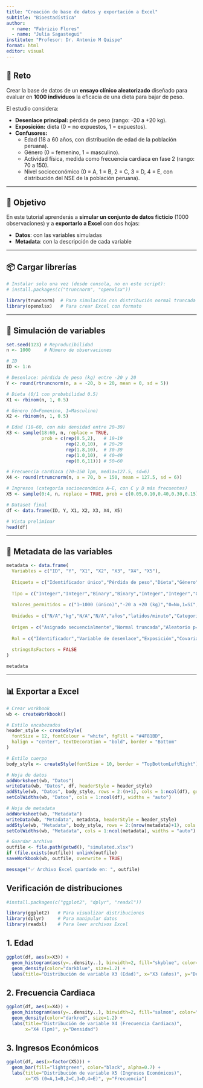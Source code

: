 ---
title: "Creación de base de datos y exportación a Excel"
subtitle: "Bioestadística"
author: 
  - name: "Fabrizio Flores"
  - name: "Julia Sagastegui"
institute: "Profesor: Dr. Antonio M Quispe"
format: html
editor: visual
---

## 🚀 Reto

Crear la base de datos de un **ensayo clínico aleatorizado** diseñado para evaluar en **1000 individuos** la eficacia de una dieta para bajar de peso.

El estudio considera:

-   **Desenlace principal:** pérdida de peso (rango: -20 a +20 kg).
-   **Exposición:** dieta (0 = no expuestos, 1 = expuestos).
-   **Confusores:**
    -   Edad (18 a 60 años, con distribución de edad de la población peruana).
    -   Género (0 = femenino, 1 = masculino).
    -   Actividad física, medida como frecuencia cardiaca en fase 2 (rango: 70 a 150).
    -   Nivel socioeconómico (0 = A, 1 = B, 2 = C, 3 = D, 4 = E, con distribución del NSE de la población peruana).

------------------------------------------------------------------------

## 🎯 Objetivo

En este tutorial aprenderás a **simular un conjunto de datos ficticio** (1000 observaciones) y a **exportarlo a Excel** con dos hojas:

-   **Datos**: con las variables simuladas
-   **Metadata**: con la descripción de cada variable

------------------------------------------------------------------------

## 📦 Cargar librerías

```{r}
# Instalar solo una vez (desde consola, no en este script):
# install.packages(c("truncnorm", "openxlsx"))

library(truncnorm)  # Para simulación con distribución normal truncada
library(openxlsx)   # Para crear Excel con formato

```

------------------------------------------------------------------------

## 🔢 Simulación de variables

```{r}
set.seed(123) # Reproducibilidad
n <- 1000     # Número de observaciones

# ID
ID <- 1:n

# Desenlace: pérdida de peso (kg) entre -20 y 20
Y <- round(rtruncnorm(n, a = -20, b = 20, mean = 0, sd = 5))

# Dieta (0/1 con probabilidad 0.5)
X1 <- rbinom(n, 1, 0.5)

# Género (0=Femenino, 1=Masculino)
X2 <- rbinom(n, 1, 0.5)

# Edad (18–60, con más densidad entre 20–39)
X3 <- sample(18:60, n, replace = TRUE,
             prob = c(rep(0.5,2),   # 18–19
                      rep(2.0,10),  # 20–29
                      rep(1.8,10),  # 30–39
                      rep(1.0,10),  # 40–49
                      rep(0.6,11))) # 50–60

# Frecuencia cardiaca (70–150 lpm, media=127.5, sd=6)
X4 <- round(rtruncnorm(n, a = 70, b = 150, mean = 127.5, sd = 6))

# Ingresos (categoría socioeconómica A–E, con C y D más frecuentes)
X5 <- sample(0:4, n, replace = TRUE, prob = c(0.05,0.10,0.40,0.30,0.15))

# Dataset final
df <- data.frame(ID, Y, X1, X2, X3, X4, X5)

# Vista preliminar
head(df)

```

------------------------------------------------------------------------

## 📝 Metadata de las variables

```{r}
metadata <- data.frame(
  Variables = c("ID", "Y", "X1", "X2", "X3", "X4", "X5"),
  
  Etiqueta = c("Identificador único","Pérdida de peso","Dieta","Género","Edad","Frecuencia cardiaca","Ingresos económicos"),
  
  Tipo = c("Integer","Integer","Binary","Binary","Integer","Integer","Ordinal"),
  
  Valores_permitidos = c("1–1000 (único)","-20 a +20 (kg)","0=No,1=Sí","0=F,1=M","18–60","70–150 (lpm)","0=A,1=B,2=C,3=D,4=E"),
  
  Unidades = c("N/A","kg","N/A","N/A","años","latidos/minuto","Categoría"),
  
  Origen = c("Asignado secuencialmente","Normal truncada","Aleatorio p=0.5","Aleatorio p=0.5","Muestreo ponderado","Normal truncada media=127.5","Distribución socioeconómica Perú"),
  
  Rol = c("Identificador","Variable de desenlace","Exposición","Covariable","Covariable","Covariable fisiológica","Covariable socioeconómica"),
  
  stringsAsFactors = FALSE
)

metadata

```

------------------------------------------------------------------------

## 📊 Exportar a Excel

```{r}
# Crear workbook
wb <- createWorkbook()

# Estilo encabezados
header_style <- createStyle(
  fontSize = 12, fontColour = "white", fgFill = "#4F81BD",
  halign = "center", textDecoration = "bold", border = "Bottom"
)

# Estilo cuerpo
body_style <- createStyle(fontSize = 10, border = "TopBottomLeftRight")

# Hoja de datos
addWorksheet(wb, "Datos")
writeData(wb, "Datos", df, headerStyle = header_style)
addStyle(wb, "Datos", body_style, rows = 2:(n+1), cols = 1:ncol(df), gridExpand = TRUE)
setColWidths(wb, "Datos", cols = 1:ncol(df), widths = "auto")

# Hoja de metadata
addWorksheet(wb, "Metadata")
writeData(wb, "Metadata", metadata, headerStyle = header_style)
addStyle(wb, "Metadata", body_style, rows = 2:(nrow(metadata)+1), cols = 1:ncol(metadata), gridExpand = TRUE)
setColWidths(wb, "Metadata", cols = 1:ncol(metadata), widths = "auto")

# Guardar archivo
outfile <- file.path(getwd(), "simulated.xlsx")
if (file.exists(outfile)) unlink(outfile)
saveWorkbook(wb, outfile, overwrite = TRUE)

message("✅ Archivo Excel guardado en: ", outfile)

```

## Verificación de distribuciones

```{r}
#install.packages(c("ggplot2", "dplyr", "readxl"))

library(ggplot2)   # Para visualizar distribuciones
library(dplyr)     # Para manipular datos
library(readxl)    # Para leer archivos Excel
```

## 1. Edad

```{r}
ggplot(df, aes(x=X3)) +
  geom_histogram(aes(y=..density..), binwidth=2, fill="skyblue", color="black", alpha=0.6) +
  geom_density(color="darkblue", size=1.2) +
  labs(title="Distribución de variable X3 (Edad)", x="X3 (años)", y="Densidad")
```

## 2. Frecuencia Cardiaca

```{r}
ggplot(df, aes(x=X4)) +
  geom_histogram(aes(y=..density..), binwidth=2, fill="salmon", color="black", alpha=0.6) +
  geom_density(color="darkred", size=1.2) +
  labs(title="Distribución de variable X4 (Frecuencia Cardiaca)", 
       x="X4 (lpm)", y="Densidad")
```

## 3. Ingresos Económicos

```{r}
ggplot(df, aes(x=factor(X5))) +
  geom_bar(fill="lightgreen", color="black", alpha=0.7) +
  labs(title="Distribución de variable X5 (Ingresos Económicos)", 
       x="X5 (0=A,1=B,2=C,3=D,4=E)", y="Frecuencia")
```

